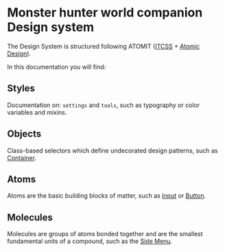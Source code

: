 
<Meta title="Intro" />

<h1>Monster hunter world companion Design system</h1>

The Design System is structured following ATOMIT ([ITCSS](https://itcss.io/) + [Atomic Design](https://bradfrost.com/blog/post/atomic-web-design/)).

In this documentation you will find:

## Styles

Documentation on: `settings` and `tools`, such as typography or color variables and mixins.

## Objects

Class-based selectors which define undecorated design patterns, such as [Container](http://localhost:6006/?path=/story/objects-container--container-section).

## Atoms

Atoms are the basic building blocks of matter, such as [Input](?path=/story/atoms-forms-input--default) or [Button](?path=/story/atoms-button--primary).

## Molecules

Molecules are groups of atoms bonded together and are the smallest fundamental units of a compound, such as the [Side Menu](?path=/story/molecules-sidemenu--side-menu).
